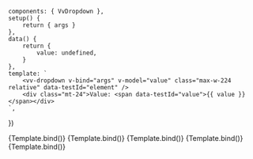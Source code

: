 
<Meta
	title="Components/Dropdown"
	component={VvDropdown}
	argTypes={argTypes}
	args={defaultArgs}
/>

	components: { VvDropdown },
	setup() {
		return { args }
	},
	data() {
		return {
			value: undefined,
		}
	},
	template: `
		<vv-dropdown v-bind="args" v-model="value" class="max-w-224 relative" data-testId="element" />
		<div class="mt-24">Value: <span data-testId="value">{{ value }}</span></div>
	`,
})

<Canvas>
	<Story name="Default" play={defaultTest}>
		{Template.bind()}
	</Story>
</Canvas>

<Canvas>
	<Story
		name="Disabled"
		play={defaultTest}
		args={{ disabled: true }}
		argTypes={{
			disabled: {
				control: {
					disable: true,
				},
			},
		}}
	>
		{Template.bind()}
	</Story>
</Canvas>

<Canvas>
	<Story
		name="Multiple"
		play={defaultTest}
		args={{ multiple: true }}
		argTypes={{
			multiple: {
				control: {
					disable: true,
				},
			},
		}}
	>
		{Template.bind()}
	</Story>
</Canvas>

<Canvas>
	<Story
		name="Max values"
		play={defaultTest}
		args={{ multiple: true, maxValues: 2 }}
		argTypes={{
			multiple: {
				control: {
					disable: true,
				},
			},
			maxValues: {
				control: {
					disable: true,
				},
			},
		}}
	>
		{Template.bind()}
	</Story>
</Canvas>

<Canvas>
	<Story
		name="No results"
		play={defaultTest}
		args={{ options: [] }}
		argTypes={{
			options: {
				control: {
					disable: true,
				},
			},
		}}
	>
		{Template.bind()}
	</Story>
</Canvas>
